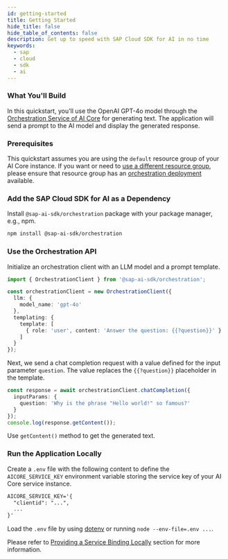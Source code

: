 ```yaml
---
id: getting-started
title: Getting Started
hide_title: false
hide_table_of_contents: false
description: Get up to speed with SAP Cloud SDK for AI in no time
keywords:
  - sap
  - cloud
  - sdk
  - ai
---
```


### What You'll Build

In this quickstart, you'll use the OpenAI GPT-4o model through the [Orchestration Service of AI Core](https://help.sap.com/docs/sap-ai-core/sap-ai-core-service-guide/orchestration) for generating text.
The application will send a prompt to the AI model and display the generated response.

### Prerequisites

This quickstart assumes you are using the `default` resource group of your AI Core instance.
If you want or need to [use a different resource group](orchestration/chat-completion#create-a-client), please ensure that resource group has an [orchestration deployment](https://help.sap.com/docs/sap-ai-core/sap-ai-core-service-guide/create-deployment-for-orchestration) available.

### Add the SAP Cloud SDK for AI as a Dependency

Install `@sap-ai-sdk/orchestration` package with your package manager, e.g., npm.

```bash
npm install @sap-ai-sdk/orchestration
```

### Use the Orchestration API

Initialize an orchestration client with an LLM model and a prompt template.

```ts
import { OrchestrationClient } from '@sap-ai-sdk/orchestration';

const orchestrationClient = new OrchestrationClient({
  llm: {
    model_name: 'gpt-4o'
  },
  templating: {
    template: [
      { role: 'user', content: 'Answer the question: {{?question}}' }
    ]
  }
});
```

Next, we send a chat completion request with a value defined for the input parameter `question`.
The value replaces the `{{?question}}` placeholder in the template.

```ts
const response = await orchestrationClient.chatCompletion({
  inputParams: {
    question: 'Why is the phrase "Hello world!" so famous?'
  }
});
console.log(response.getContent());
```

Use `getContent()` method to get the generated text.

### Run the Application Locally

Create a `.env` file with the following content to define the `AICORE_SERVICE_KEY` environment variable storing the service key of your AI Core service instance.

```txt
AICORE_SERVICE_KEY='{
  "clientid": "...",
  ...
}'
```

Load the `.env` file by using [dotenv](https://www.npmjs.com/package/dotenv) or running `node --env-file=.env ...`.

Please refer to [Providing a Service Binding Locally](connecting-to-ai-core#providing-a-service-binding-locally) section for more information.
